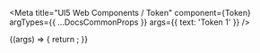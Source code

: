 
<Meta
  title="UI5 Web Components / Token"
  component={Token}
  argTypes={{ ...DocsCommonProps }}
  args={{
    text: 'Token 1'
  }}
/>

<DocsHeader />

<Canvas>
  <Story name="Default">
    {(args) => {
      return <Token {...args} />;
    }}
  </Story>
</Canvas>

<ArgsTable story="." />
